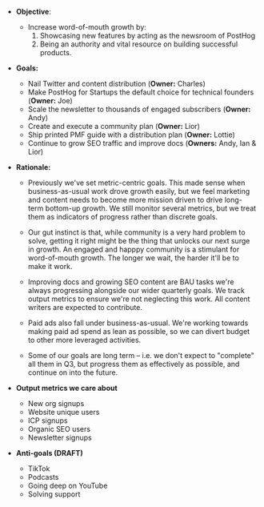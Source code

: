 * **Objective**:
    * Increase word-of-mouth growth by:
      1. Showcasing new features by acting as the newsroom of PostHog
      2. Being an authority and vital resource on building successful products.

* **Goals:**
    * Nail Twitter and content distribution (**Owner:** Charles)
    * Make PostHog for Startups the default choice for technical founders (**Owner:** Joe)
    * Scale the newsletter to thousands of engaged subscribers (**Owner:** Andy)
    * Create and execute a community plan (**Owner:** Lior)
    * Ship printed PMF guide with a distribution plan (**Owner:** Lottie)
    * Continue to grow SEO traffic and improve docs (**Owners:** Andy, Ian & Lior)

* **Rationale:**
    * Previously we've set metric-centric goals. This made sense when business-as-usual work drove growth easily, but we feel marketing and content needs to become more mission driven to drive long-term bottom-up growth. We still monitor several metrics, but we treat them as indicators of progress rather than discrete goals.

    * Our gut instinct is that, while community is a very hard problem to solve, getting it right might be the thing that unlocks our next surge in growth. An engaged and happpy community is a stimulant for word-of-mouth growth. The longer we wait, the harder it'll be to make it work.

    * Improving docs and growing SEO content are BAU tasks we're always progressing alongside our wider quarterly goals. We track output metrics to ensure we're not neglecting this work. All content writers are expected to contribute.

    * Paid ads also fall under business-as-usual. We're working towards making paid ad spend as lean as possible, so we can divert budget to other more leveraged activities.

    * Some of our goals are long term – i.e. we don't expect to "complete" all them in Q3, but progress them as effectively as possible, and continue on into the future.

* **Output metrics we care about**
    * New org signups
    * Website unique users
    * ICP signups
    * Organic SEO users
    * Newsletter signups 

* **Anti-goals (DRAFT)** 
    * TikTok
    * Podcasts
    * Going deep on YouTube
    * Solving support
